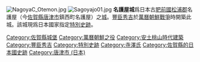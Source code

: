 {{expand|time=2013-09-07T12:20:12+00:00}}
{{unreferenced|time=2013-09-07T12:20:12+00:00}}
{{otheruses|other=日語同音的城築|名古屋城}}
{{日本城郭概要表
| img = File:NagoyaC hommaru.jpg
| img_capt = 名護屋城天守遺跡
| img_width = 260px
| name = 名護屋城
| pref = 佐賀縣
| nihongo=名護屋城
| hiragana=なごやじょう
| romaji=Nagoya-jō
| ar_called = 名護屋御旅館
| struct = 梯郭式平山城
| tower_struct = 5重7階（非現存）
| builders = 豐臣秀吉
| build_y = 1591年
| revamp = 無
| rulers = 豐臣氏
| reject_y = 1598年
| remains = 石垣、空堀
| cultural asset = 國家特別史跡
| location = {{Coord|33|31|48.12|N|129|52|9.75|E|scale:60000|display=inline,title}}
}}
[[File:NagoyaC_Otemon.jpg|thumb]]
[[File:Sagoyajo01.jpg|thumb]]
'''名護屋城'''爲日本古[[肥前國|肥前國]][[松浦郡|松浦郡]]名護屋（今[[佐賀縣|佐賀縣]][[唐津市_(日本)|唐津市]]鎮西町名護屋）之[[城_(日本)|城]]。[[豐臣秀吉|豐臣秀吉]]於[[萬曆朝鮮戰爭|萬曆朝鮮戰爭]]時開築此城。該城現爲日本國家指定[[特別史跡|特別史跡]]。

{{Scenery-stub}}
{{豐臣政權}}
{{日本100名城}}
{{DEFAULTSORT:Nagoya Jou}}
[[Category:佐賀縣城堡|Category:佐賀縣城堡]]
[[Category:萬曆朝鮮之役|Category:萬曆朝鮮之役]]
[[Category:安土桃山時代建築|Category:安土桃山時代建築]]
[[Category:豐臣秀吉|Category:豐臣秀吉]]
[[Category:特別史跡|Category:特別史跡]]
[[Category:寺澤氏|Category:寺澤氏]]
[[Category:佐賀縣的日本國史跡|Category:佐賀縣的日本國史跡]]
[[Category:唐津市_(日本)|Category:唐津市 (日本)]]